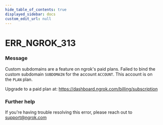 ```yaml
---
hide_table_of_contents: true
displayed_sidebar: docs
custom_edit_url: null
---
```



# ERR_NGROK_313

### Message

Custom subdomains are a feature on ngrok's paid plans.
Failed to bind the custom subdomain `SUBDOMAIN` for the account `ACCOUNT`.
This account is on the `PLAN` plan.

Upgrade to a paid plan at: https://dashboard.ngrok.com/billing/subscription

### Further help

If you're having trouble resolving this error, please reach out to [support@ngrok.com](mailto:support@ngrok.com?subject=Help%20with%20ERR_NGROK_313)

<ErrorDetails error="err_ngrok_313" />
